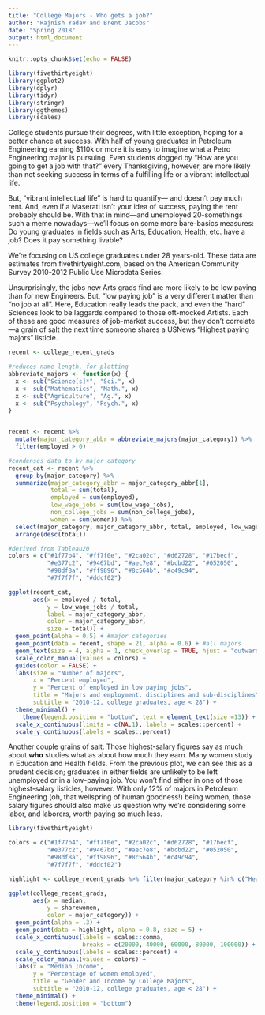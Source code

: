 ```yaml
---
title: "College Majors - Who gets a job?"
author: "Rajnish Yadav and Brent Jacobs"
date: "Spring 2018"
output: html_document
---
```


```r
knitr::opts_chunk$set(echo = FALSE)
```


```r
library(fivethirtyeight)
library(ggplot2)
library(dplyr)
library(tidyr)
library(stringr)
library(ggthemes)
library(scales)
```

College students pursue their degrees, with little exception, hoping for a better chance at success. With half of young graduates in Petroleum  Engineering earning $110k or more it is easy to imagine what a Petro Engineering major is pursuing. Even students dogged by “How are you going  to get a job with that?” every Thanksgiving, however, are more likely  than not seeking success in terms of a fulfilling life or a vibrant intellectual life. 

But, “vibrant intellectual life” is hard to quantify— and doesn’t pay much rent. And, even if a Maserati isn't your idea of success, paying the rent probably should be. With that in mind---and unemployed 20-somethings such a meme nowadays---we'll focus on some more bare-basics measures: Do young graduates in fields such as Arts, Education, Health, etc. have a job? Does it pay something livable?

We're focusing on US college graduates under 28 years-old. These data are estimates from fivethirtyeight.com, based on the American Community Survey 2010-2012 Public Use Microdata Series. 

Unsurprisingly, the jobs new Arts grads find are more likely to be low paying than for new Engineers. But, "low paying job" is a very different matter than "no job at all". Here, Education really leads the pack, and even the "hard" Sciences look to be laggards compared to those oft-mocked Artists. Each of these are good measures of job-market success, but they don't correlate---a grain of salt the next time someone shares a USNews "Highest paying majors" listicle. 


```r
recent <- college_recent_grads

#reduces name length, for plotting
abbreviate_majors <- function(x) { 
  x <- sub("Science[s]*", "Sci.", x)
  x <- sub("Mathematics", "Math.", x)
  x <- sub("Agriculture", "Ag.", x)
  x <- sub("Psychology", "Psych.", x)
}


recent <- recent %>%
  mutate(major_category_abbr = abbreviate_majors(major_category)) %>%
  filter(employed > 0)

#condenses data to by major category
recent_cat <- recent %>% 
  group_by(major_category) %>%
  summarize(major_category_abbr = major_category_abbr[1],
            total = sum(total),
            employed = sum(employed),
            low_wage_jobs = sum(low_wage_jobs),
            non_college_jobs = sum(non_college_jobs),
            women = sum(women)) %>%
  select(major_category, major_category_abbr, total, employed, low_wage_jobs, non_college_jobs, women) %>% 
  arrange(desc(total)) 

#derived from Tableau20
colors = c("#1f77b4", "#ff7f0e", "#2ca02c", "#d62728", "#17becf", 
           "#e377c2", "#9467bd", "#aec7e8", "#bcbd22", "#052050",  
           "#98df8a", "#ff9896", "#8c564b", "#c49c94", 
           "#7f7f7f", "#ddcf02")

ggplot(recent_cat, 
       aes(x = employed / total, 
           y = low_wage_jobs / total, 
           label = major_category_abbr, 
           color = major_category_abbr,
           size = total)) +
  geom_point(alpha = 0.5) + #major categories
  geom_point(data = recent, shape = 21, alpha = 0.6) + #all majors
  geom_text(size = 4, alpha = 1, check_overlap = TRUE, hjust = "outward", vjust = "outward") + 
  scale_color_manual(values = colors) +
  guides(color = FALSE) +
  labs(size = "Number of majors", 
       x = "Percent employed", 
       y = "Percent of employed in low paying jobs",
       title = "Majors and employment, disciplines and sub-disciplines",
       subtitle = "2010-12, college graduates, age < 28") +
  theme_minimal() +
    theme(legend.position = "bottom", text = element_text(size =13)) +
  scale_x_continuous(limits = c(NA,1), labels = scales::percent) + 
  scale_y_continuous(labels = scales::percent)

```


Another couple grains of salt: Those highest-salary figures say as much about **who** studies what as about how much they earn. Many women study in Education and Health fields. From the previous plot, we can see this as a prudent decision; graduates in either fields are unlikely to be left unemployed or in a low-paying job. You won't find either in one of those highest-salary listicles, however. With only 12% of majors in Petroleum Engineering (oh, that wellspring of human goodness!) being women, those salary figures should also make us question why we're considering some labor, and laborers, worth paying so much less. 


```r
library(fivethirtyeight)

colors = c("#1f77b4", "#ff7f0e", "#2ca02c", "#d62728", "#17becf", 
           "#e377c2", "#9467bd", "#aec7e8", "#bcbd22", "#052050",  
           "#98df8a", "#ff9896", "#8c564b", "#c49c94", 
           "#7f7f7f", "#ddcf02")

highlight <- college_recent_grads %>% filter(major_category %in% c("Health","Education","Engineering"))

ggplot(college_recent_grads,
       aes(x = median,
           y = sharewomen,
           color = major_category)) +
  geom_point(alpha = .3) +
  geom_point(data = highlight, alpha = 0.8, size = 5) + 
  scale_x_continuous(labels = scales::comma,
                     breaks = c(20000, 40000, 60000, 80000, 100000)) +
  scale_y_continuous(labels = scales::percent) +
  scale_color_manual(values = colors) +
  labs(x = "Median Income",
       y = "Percentage of women employed",
       title = "Gender and Income by College Majors",
       subtitle = "2010-12, college graduates, age < 28") +
  theme_minimal() +
  theme(legend.position = "bottom")

```
